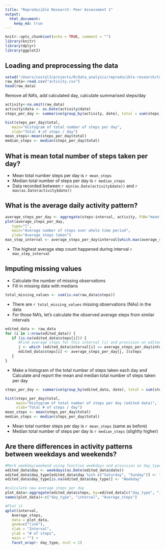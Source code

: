 ```yaml
---
title: "Reproducible Research: Peer Assessment 1"
output: 
  html_document:
    keep_md: true
---
```


```r
knitr::opts_chunk$set(echo = TRUE, comment = "")
library(knitr)
library(dplyr)
library(ggplot2)
```


## Loading and preprocessing the data

```r
setwd("/Users/costal3/projects/R/data_analysis/reproducible-research/Course_project_1")
raw_data<-read.csv("activity.csv")
head(raw_data)
```
Remove all NA's, add calculated day, calculate summarised steps/day

```r
activity<-na.omit(raw_data)
activity$data <- as.Date(activity$date)
steps_per_day <- summarise(group_by(activity, date), total = sum(steps))

hist(steps_per_day$total,
   main="Histogram of total number of steps per day",
   xlab="Total # of steps / day")
mean_steps<-mean(steps_per_day$total)
median_steps <- median(steps_per_day$total)
```


## What is mean total number of steps taken per day?

- Mean total number steps per day is `r mean_steps`  
- Median total number of steps per day is `r median_steps`  
- Data recorded between `r min(as.Date(activity$date))` and `r max(as.Date(activity$date))`  

## What is the average daily activity pattern?

``` r
average_steps_per_day <- aggregate(steps~interval, activity, FUN="mean")
plot(average_steps_per_day,
   type="l",
   main="Average number of steps over whole time period",
   ylab="Average steps taken")
max_step_interval <- average_steps_per_day$interval[which.max(average_steps_per_day$steps)]
```

- The highest average step count happened during interval `r max_step_interval`

## Imputing missing values
- Calculate the number of missing observations
- Fill in missing data with medians
```r
total_missing_values <- sum(is.na(raw_data$steps))
```
- There are `r total_missing_values` missing observations (NAs) in the data
- For those NA's, let's calculate the observed average steps from similar intervals
``` r
edited_data <- raw_data
for (i in 1:nrow(edited_data)) {
   if (is.na(edited_data$steps[i])) {
      #Find average steps for this interval (i) and provision on edited_data$steps
      j <- which (edited_data$interval[i] == average_steps_per_day$interval)
      edited_data$steps[i] <- average_steps_per_day[j, ]$steps
   }
}
```
- Make a histogram of the total number of steps taken each day and Calculate and report the mean and median total number of steps taken per day
```r
steps_per_day <- summarise(group_by(edited_data, date), total = sum(steps))

hist(steps_per_day$total,
     main="Histogram of total number of steps per day (edited data)",
     xlab="Total # of steps / day")
mean_steps <- mean(steps_per_day$total)
median_steps <- median(steps_per_day$total)
```
- Mean total number steps per day is `r mean_steps` (same as before)  
- Median total number of steps per day is `r median_steps` (slighlty higher)  

## Are there differences in activity patterns between weekdays and weekends?
```r
#Mark weekday/weekend using function weekdays and provision on day_type
edited_data$day <- weekdays(as.Date(edited_data$date))
edited_data$day_type[edited_data$day %in% c("Saturday", "Sunday")] <- "Weekend"
edited_data$day_type[is.na(edited_data$day_type)] <- "Weekday"

#calculate new average steps per day
plot_data<-aggregate(edited_data$steps, by=edited_data[c("day_type", "interval")], FUN="mean")
names(plot_data)<-c("day_type", "interval", "Average_steps")

#Plot it
qplot(interval, 
   Average_steps, 
   data = plot_data, 
   geom=c("line"),
   xlab = "Interval", 
   ylab = "# of steps", 
   main = "") +
   facet_wrap(~ day_type, ncol = 1)
```

